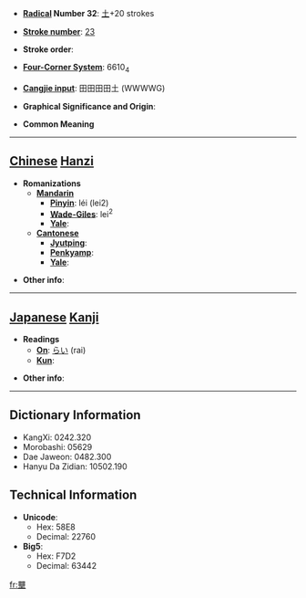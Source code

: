 * '''[[Wiktionary:Chinese radical index| Radical]] Number 32''': [[Wiktionary:Chinese radical index 土|土]]+20 strokes

* '''[[Wiktionary:Chinese total strokes index|Stroke number]]''': [[Wiktionary:Chinese total strokes index 23|23]]

* '''Stroke order''': 

* '''[[Wiktionary:Chinese four corner index|Four-Corner System]]''': 6610<sub>4</sub>

* '''[[Wiktionary:Chinese Cangjie index|Cangjie input]]''': 田田田田土 (WWWWG)

* '''Graphical Significance and Origin''': 

* '''Common Meaning'''

----

== [[Chinese]] [[Hanzi]] ==

* '''Romanizations'''
** '''[[Mandarin]]'''
*** '''[[Pinyin]]''': léi (lei2)
*** '''[[Wade-Giles]]''': lei<sup>2</sup>
*** '''[[Yale]]''': 
** '''[[Cantonese]]'''
*** '''[[Jyutping]]''':
*** '''[[Penkyamp]]''': 
*** '''[[Yale]]''': 

* '''Other info''': 

----

== [[Japanese]] [[Kanji]] ==

* '''Readings'''
** '''[[On]]''': [[らい]] (rai)
** '''[[Kun]]''': 

* '''Other info''':  

----

== Dictionary Information ==

* KangXi: 0242.320
* Morobashi: 05629
* Dae Jaweon: 0482.300
* Hanyu Da Zidian: 10502.190

== Technical Information ==

* '''Unicode''':
** Hex: 58E8
** Decimal: 22760
* '''Big5''':
** Hex: F7D2
** Decimal: 63442

[[fr:壨]]